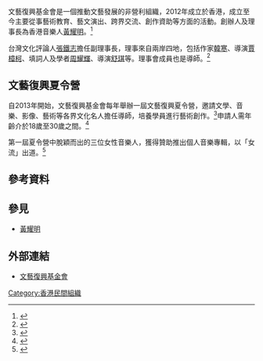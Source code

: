 {{multiple issues|
{{expand|time=2015-11-12T18:25:00+00:00}}
{{refimprove|time=2015-11-12T18:25:00+00:00}}
}}

{{Infobox Non-profit
| Non-profit_name = 文藝復興基金會
| founded_date = 2012年<br>{{Flagicon|HK}}[[香港|香港]]
| chairman =[[黃耀明|黃耀明]]
| location =[[香港|香港]]
| focus = 支持獨立文藝創作，培育創作人才，培養文藝觀眾
| method = [[教育|教育]]、[[慈善|慈善]]
| homepage = [http://rfhk.org.hk// 文藝復興基金會]
}}

文藝復興基金會是一個推動文藝發展的非營利組織，2012年成立於香港，成立至今主要從事藝術教育、藝文演出、跨界交流、創作資助等方面的活動。創辦人及理事長為香港音樂人[[黃耀明|黃耀明]]。<ref name="youtube">{{cite news | url= https://www.youtube.com/watch?v=51g4fAFbEt0 | title= 黃耀明x 文藝復興基金會｜獨立是一種精神 | work= youtube | date= 2012-09-26 | accessdate= 2015-11-12 | archive-date= 2014-05-21 | archive-url= https://web.archive.org/web/20140521071835/http://www.youtube.com/watch?v=51g4fAFbEt0 | dead-url= no }}</ref>

台灣文化評論人[[張鐵志|張鐵志]]擔任副理事長，理事來自兩岸四地，包括作家[[韓寒|韓寒]]、導演[[賈樟柯|賈樟柯]]、填詞人及學者[[周耀輝|周耀輝]]、導演[[舒琪|舒琪]]等。理事會成員也是導師。<ref name="South China Morning Post">{{cite news | url= http://www.scmp.com/news/hong-kong/article/1051033/top-stars-launch-renaissance-foundation-young-artists-hk | title= Top stars launch Renaissance Foundation for young artists in HK | work= South China Morning Post | date= 2012-10-01 | accessdate= 2016-01-06 | archive-date= 2020-05-26 | archive-url= https://web.archive.org/web/20200526022117/https://www.scmp.com/news/hong-kong/article/1051033/top-stars-launch-renaissance-foundation-young-artists-hk | dead-url= no }}</ref>

== 文藝復興夏令營 ==

自2013年開始，文藝復興基金會每年舉辦一屆文藝復興夏令營，邀請文學、音樂、影像、藝術等各界文化名人擔任導師，培養學員進行藝術創作。<ref name="HOKK fabrica">{{cite news | url= http://hokkfabrica.com/renaissance-foundation-sumer-camp/ | title= 碰撞，復興：或許文藝新浪潮就是這樣形成的 | work= HOKK fabrica | date= 2014-08-15 | access-date= 2015-11-12 | archive-url= https://web.archive.org/web/20160307034020/http://hokkfabrica.com/renaissance-foundation-sumer-camp/ | archive-date= 2016-03-07 | dead-url= yes }}</ref>申請人需年齡介於18歲至30歲之間。<ref name="BLOUIN ARTINFO Hong Kong">{{cite news | url= http://hk.blouinartinfo.com/news/story/900833/renaissance-foundations-debuts-summer-camp-with-artists | title= Renaissance Foundations Debuts Summer Camp with Artists, Designers and Film Directors | work= BLOUIN ARTINFO | date= 2013-05-10 }}{{Dead link|date=2020年1月 |bot=InternetArchiveBot |fix-attempted=yes }}</ref>

第一屆夏令營中脫穎而出的三位女性音樂人，獲得贊助推出個人音樂專輯，以「女流」出道。<ref name="立場新聞">{{cite news | url= https://www.thestandnews.com/culture/%E6%96%87%E8%97%9D%E5%BE%A9%E8%88%88%E6%92%90%E9%A6%96%E4%BD%9C-%E9%9D%92%E5%B9%B4%E7%AF%80%E6%8A%B5%E6%8A%97%E9%BB%91%E6%9A%97/ | title= 文藝復興撐首作 青年節抵抗黑暗 | work= 立場新聞 | date= 2015-04-13 | accessdate= 2015-11-12 | archive-date= 2019-08-16 | archive-url= https://web.archive.org/web/20190816141215/https://thestandnews.com/culture/%E6%96%87%E8%97%9D%E5%BE%A9%E8%88%88%E6%92%90%E9%A6%96%E4%BD%9C-%E9%9D%92%E5%B9%B4%E7%AF%80%E6%8A%B5%E6%8A%97%E9%BB%91%E6%9A%97/ | dead-url= no }}</ref>

== 參考資料 ==
{{Reflist}}

== 參見 ==
* [[黃耀明|黃耀明]]

== 外部連結 ==
* [http://rfhk.org.hk/ 文藝復興基金會] {{Wayback|url=http://rfhk.org.hk/ |date=20201130100348 }}

[[Category:香港民間組織|Category:香港民間組織]]